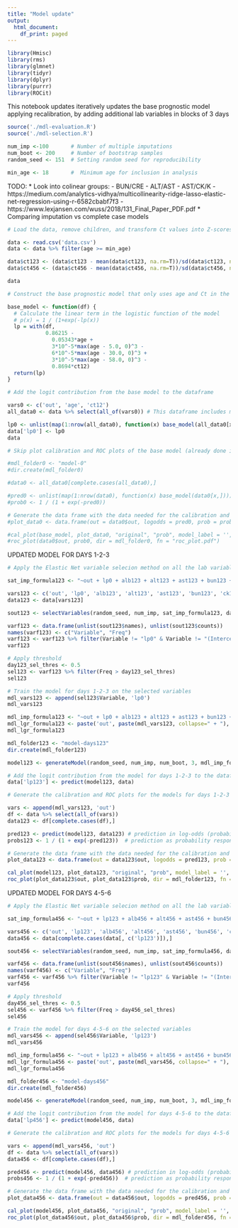 ```yaml
---
title: "Model update"
output:
  html_document:
    df_print: paged
---
```


```r
library(Hmisc)
library(rms)
library(glmnet)
library(tidyr)
library(dplyr)
library(purrr)
library(ROCit)
```

This notebook updates iteratively updates the base prognostic model applying recalibration, by adding additional lab variables in blocks of 3 days

```r
source('./mdl-evaluation.R')
source('./mdl-selection.R')

num_imp <-100       # Number of multiple imputations
num_boot <- 200     # Number of bootstrap samples
random_seed <- 151  # Setting random seed for reproducibility

min_age <- 18       #  Minimum age for inclusion in analysis
```

TODO:
* Look into colinear groups:
  - BUN/CRE
  - ALT/AST 
  - AST/CK/K
  - https://medium.com/analytics-vidhya/multicollinearity-ridge-lasso-elastic-net-regression-using-r-6582cbabf7f3
  - https://www.lexjansen.com/wuss/2018/131_Final_Paper_PDF.pdf
* Comparing imputation vs complete case models

```r
# Load the data, remove children, and transform Ct values into Z-scores

data <- read.csv('data.csv')
data <- data %>% filter(age >= min_age)

data$ct123 <- (data$ct123 - mean(data$ct123, na.rm=T))/sd(data$ct123, na.rm=T)
data$ct456 <- (data$ct456 - mean(data$ct456, na.rm=T))/sd(data$ct456, na.rm=T)

data
```

```r
# Construct the base prognostic model that only uses age and Ct in the first 48 hours

base_model <- function(df) {
  # Calculate the linear term in the logistic function of the model
  # p(x) = 1 / (1+exp(-lp(x))
  lp = with(df, 
            0.86215 - 
              0.05343*age + 
              3*10^-5*max(age - 5.0, 0)^3 - 
              6*10^-5*max(age - 30.0, 0)^3 + 
              3*10^-5*max(age - 58.0, 0)^3 - 
              0.8694*ct12)
  return(lp)
}
```

```r
# Add the logit contribution from the base model to the dataframe

vars0 <- c('out', 'age', 'ct12')
all_data0 <- data %>% select(all_of(vars0)) # This dataframe includes missing entries

lp0 <- unlist(map(1:nrow(all_data0), function(x) base_model(all_data0[x,])))
data['lp0'] <- lp0
data
```


```r
# Skip plot calibration and ROC plots of the base model (already done in notebook 2)

#mdl_folder0 <- "model-0"
#dir.create(mdl_folder0)

#data0 <- all_data0[complete.cases(all_data0),]

#pred0 <- unlist(map(1:nrow(data0), function(x) base_model(data0[x,]))) # prediction in log-odds (probabilities on logit scale)
#prob0 <- 1 / (1 + exp(-pred0))                                         # prediction as probability response

# Generate the data frame with the data needed for the calibration and ROC plots
#plot_data0 <- data.frame(out = data0$out, logodds = pred0, prob = prob0)

#cal_plot(base_model, plot_data0, "original", "prob", model_label = '', dir = mdl_folder0, fn = "cal_plot.pdf")
#roc_plot(data0$out, prob0, dir = mdl_folder0, fn = "roc_plot.pdf")
```

UPDATED MODEL FOR DAYS 1-2-3

```r
# Apply the Elastic Net variable selecion method on all the lab variables available for days 1-2-3

sat_imp_formula123 <- "~out + lp0 + alb123 + alt123 + ast123 + bun123 + ck123 + cre123 + crp123 + k123"

vars123 <- c('out', 'lp0', 'alb123', 'alt123', 'ast123', 'bun123', 'ck123', 'cre123', 'crp123', 'k123')
data123 <- data[vars123]

sout123 <- selectVariables(random_seed, num_imp, sat_imp_formula123, data123, TRUE)

varf123 <- data.frame(unlist(sout123$names), unlist(sout123$counts))
names(varf123) <- c("Variable", "Freq")
varf123 <- varf123 %>% filter(Variable != "lp0" & Variable != "(Intercept)")
varf123
```

```r
# Apply threshold
day123_sel_thres <- 0.5
sel123 <- varf123 %>% filter(Freq > day123_sel_thres)
sel123
```

```r
# Train the model for days 1-2-3 on the selected variables
mdl_vars123 <- append(sel123$Variable, 'lp0')
mdl_vars123

mdl_imp_formula123 <- "~out + lp0 + alb123 + alt123 + ast123 + bun123 + ck123 + cre123 + crp123 + k123"
mdl_lgr_formula123 <- paste('out', paste(mdl_vars123, collapse=" + "), sep=" ~ ")
mdl_lgr_formula123

mdl_folder123 <- "model-days123"
dir.create(mdl_folder123)

model123 <- generateModel(random_seed, num_imp, num_boot, 3, mdl_imp_formula123, mdl_lgr_formula123, data, mdl_vars123, mdl_folder123)

# Add the logit contribution from the model for days 1-2-3 to the dataframe
data['lp123'] <- predict(model123, data)
```

```r
# Generate the calibration and ROC plots for the models for days 1-2-3

vars <- append(mdl_vars123, 'out')
df <- data %>% select(all_of(vars))
data123 <- df[complete.cases(df),]

pred123 <- predict(model123, data123) # prediction in log-odds (probabilities on logit scale)
probs123 <- 1 / (1 + exp(-pred123))  # prediction as probability response

# Generate the data frame with the data needed for the calibration and ROC plots
plot_data123 <- data.frame(out = data123$out, logodds = pred123, prob = probs123)

cal_plot(model123, plot_data123, "original", "prob", model_label = '', dir = mdl_folder123, fn = "cal_plot.pdf")
roc_plot(plot_data123$out, plot_data123$prob, dir = mdl_folder123, fn = "roc_plot.pdf")
```

UPDATED MODEL FOR DAYS 4-5-6

```r
# Apply the Elastic Net variable selecion method on all the lab variables available for days 4-5-6

sat_imp_formula456 <- "~out + lp123 + alb456 + alt456 + ast456 + bun456 + ck456 + cre456 + crp456 + k456"

vars456 <- c('out', 'lp123', 'alb456', 'alt456', 'ast456', 'bun456', 'ck456', 'cre456', 'crp456', 'k456')
data456 <- data[complete.cases(data[, c('lp123')]),]

sout456 <- selectVariables(random_seed, num_imp, sat_imp_formula456, data456, TRUE)

varf456 <- data.frame(unlist(sout456$names), unlist(sout456$counts))
names(varf456) <- c("Variable", "Freq")
varf456 <- varf456 %>% filter(Variable != "lp123" & Variable != "(Intercept)")
varf456
```

```r
# Apply threshold
day456_sel_thres <- 0.5
sel456 <- varf456 %>% filter(Freq > day456_sel_thres)
sel456
```

```r
# Train the model for days 4-5-6 on the selected variables
mdl_vars456 <- append(sel456$Variable, 'lp123')
mdl_vars456

mdl_imp_formula456 <- "~out + lp123 + alb456 + alt456 + ast456 + bun456 + ck456 + cre456 + crp456 + k456"
mdl_lgr_formula456 <- paste('out', paste(mdl_vars456, collapse=" + "), sep=" ~ ")
mdl_lgr_formula456

mdl_folder456 <- "model-days456"
dir.create(mdl_folder456)

model456 <- generateModel(random_seed, num_imp, num_boot, 3, mdl_imp_formula456, mdl_lgr_formula456, data, mdl_vars456, mdl_folder456)

# Add the logit contribution from the model for days 4-5-6 to the dataframe
data['lp456'] <- predict(model456, data)
```

```r
# Generate the calibration and ROC plots for the models for days 4-5-6

vars <- append(mdl_vars456, 'out')
df <- data %>% select(all_of(vars))
data456 <- df[complete.cases(df),]

pred456 <- predict(model456, data456) # prediction in log-odds (probabilities on logit scale)
probs456 <- 1 / (1 + exp(-pred456))  # prediction as probability response

# Generate the data frame with the data needed for the calibration and ROC plots
plot_data456 <- data.frame(out = data456$out, logodds = pred456, prob = probs456)

cal_plot(model456, plot_data456, "original", "prob", model_label = '', dir = mdl_folder456, fn = "cal_plot.pdf")
roc_plot(plot_data456$out, plot_data456$prob, dir = mdl_folder456, fn = "roc_plot.pdf")
```